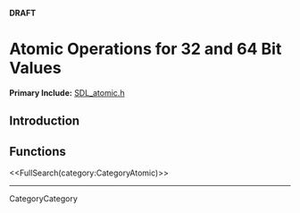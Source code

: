 <!-- #master-page:CategoryTemplate -->
<!-- #master-date:Unknown-Date -->
<!-- format wiki -->
<!-- language en -->
'''DRAFT'''

= Atomic Operations for 32 and 64 Bit Values =

'''Primary Include:'''  [http://hg.libsdl.org/SDL/file/68dfd6df47da/include/SDL_atomic.h SDL_atomic.h]


== Introduction ==

== Functions ==

<<FullSearch(category:CategoryAtomic)>>

----
CategoryCategory
